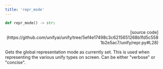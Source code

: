 ```yaml
---
title: 'repr_mode'
---
```


```python
def repr_mode() -> str:
```

<p align="right">[source code](https://github.com/unifyai/unify/tree/5ef4e17498c3c6215651268b1fd5c5581b2e5ac7/unify/repr.py#L28)</p>

Gets the global representation mode as currently set. This is used when representing
the various unify types on screen. Can be either "verbose" or "concise".